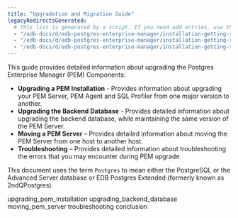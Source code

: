 ```yaml
---
title: "Upgradation and Migration Guide"
legacyRedirectsGenerated:
  # This list is generated by a script. If you need add entries, use the `legacyRedirects` key.
  - "/edb-docs/d/edb-postgres-enterprise-manager/installation-getting-started/upgrade-migration-guide/8.0/genindex.html"
  - "/edb-docs/d/edb-postgres-enterprise-manager/installation-getting-started/upgrade-migration-guide/8.0/conclusion.html"
  - "/edb-docs/d/edb-postgres-enterprise-manager/installation-getting-started/upgrade-migration-guide/8.0/index.html"
---
```


This guide provides detailed information about upgrading the Postgres Enterprise Manager (PEM) Components:

-   **Upgrading a PEM Installation** -  Provides information about upgrading your PEM Server, PEM Agent and SQL Profiler from one major version to another.
-   **Upgrading the Backend Database** - Provides detailed information about upgrading the backend database, while maintaining the same version of the PEM Server.
-   **Moving a PEM Server** – Provides detailed information about moving the PEM Server from one host to another host.
-   **Troubleshooting** – Provides detailed information about troubleshooting the errors that you may encounter during PEM upgrade.

This document uses the term `Postgres` to mean either the PostgreSQL or the Advanced Server database or EDB Postgres Extended (formerly known as 2ndQPostgres).

<div class="toctree" maxdepth="4">

upgrading_pem_installation upgrading_backend_database moving_pem_server troubleshooting conclusion

</div>

